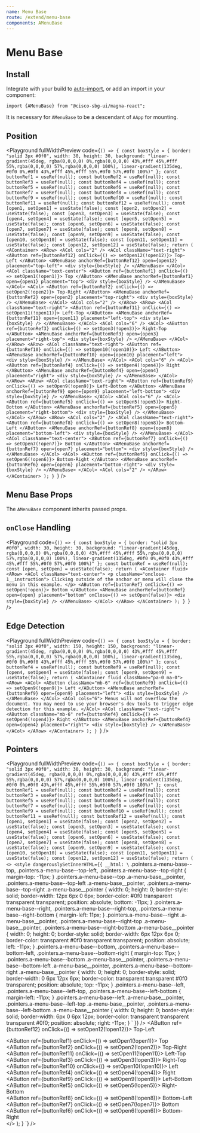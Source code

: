 ```yaml
---
name: Menu Base
route: /extend/menu-base
components: AMenuBase
---
```


# Menu Base

## Install

Integrate with your build to [auto-import](/#integrating), or add an import in your component:

```
import {AMenuBase} from "@cisco-sbg-ui/magna-react";
```

It is necessary for `AMenuBase` to be a descendant of `AApp` for mounting.

## Position

<Playground
  fullWidthPreview
  code={`() => {
  const boxStyle = {
    border: "solid 3px #0f0",
    width: 30,
    height: 30,
    background:
      "linear-gradient(45deg, rgba(0,0,0,0) 0%,rgba(0,0,0,0) 43%,#fff 45%,#fff 55%,rgba(0,0,0,0) 57%,rgba(0,0,0,0) 100%), linear-gradient(135deg, #0f0 0%,#0f0 43%,#fff 45%,#fff 55%,#0f0 57%,#0f0 100%)"
  };
  const buttonRef1 = useRef(null);
  const buttonRef2 = useRef(null);
  const buttonRef3 = useRef(null);
  const buttonRef4 = useRef(null);
  const buttonRef5 = useRef(null);
  const buttonRef6 = useRef(null);
  const buttonRef7 = useRef(null);
  const buttonRef8 = useRef(null);
  const buttonRef9 = useRef(null);
  const buttonRef10 = useRef(null);
  const buttonRef11 = useRef(null);
  const buttonRef12 = useRef(null);
  const [open1, setOpen1] = useState(false);
  const [open2, setOpen2] = useState(false);
  const [open3, setOpen3] = useState(false);
  const [open4, setOpen4] = useState(false);
  const [open5, setOpen5] = useState(false);
  const [open6, setOpen6] = useState(false);
  const [open7, setOpen7] = useState(false);
  const [open8, setOpen8] = useState(false);
  const [open9, setOpen9] = useState(false);
  const [open10, setOpen10] = useState(false);
  const [open11, setOpen11] = useState(false);
  const [open12, setOpen12] = useState(false);
  return (
    <AContainer>
      <ARow>
        <ACol cols="2" />
        <ACol className="text-right">
          <AButton ref={buttonRef12} onClick={() => setOpen12(!open12)}>
            Top-Left
          </AButton>
          <AMenuBase
            anchorRef={buttonRef12}
            open={open12}
            placement="top-left">
            <div style={boxStyle} />
          </AMenuBase>
        </ACol>
        <ACol className="text-center">
          <AButton ref={buttonRef1} onClick={() => setOpen1(!open1)}>
            Top
          </AButton>
          <AMenuBase anchorRef={buttonRef1} open={open1} placement="top">
            <div style={boxStyle} />
          </AMenuBase>
        </ACol>
        <ACol>
          <AButton ref={buttonRef2} onClick={() => setOpen2(!open2)}>
            Top-Right
          </AButton>
          <AMenuBase
            anchorRef={buttonRef2}
            open={open2}
            placement="top-right">
            <div style={boxStyle} />
          </AMenuBase>
        </ACol>
        <ACol cols="2" />
      </ARow>
      <ARow>
        <ACol className="text-right">
          <AButton ref={buttonRef11} onClick={() => setOpen11(!open11)}>
            Left-Top
          </AButton>
          <AMenuBase
            anchorRef={buttonRef11}
            open={open11}
            placement="left-top">
            <div style={boxStyle} />
          </AMenuBase>
        </ACol>
        <ACol cols="6" />
        <ACol>
          <AButton ref={buttonRef3} onClick={() => setOpen3(!open3)}>
            Right-Top
          </AButton>
          <AMenuBase
            anchorRef={buttonRef3}
            open={open3}
            placement="right-top">
            <div style={boxStyle} />
          </AMenuBase>
        </ACol>
      </ARow>
      <ARow>
        <ACol className="text-right">
          <AButton ref={buttonRef10} onClick={() => setOpen10(!open10)}>
            Left
          </AButton>
          <AMenuBase anchorRef={buttonRef10} open={open10} placement="left">
            <div style={boxStyle} />
          </AMenuBase>
        </ACol>
        <ACol cols="6" />
        <ACol>
          <AButton ref={buttonRef4} onClick={() => setOpen4(!open4)}>
            Right
          </AButton>
          <AMenuBase anchorRef={buttonRef4} open={open4} placement="right">
            <div style={boxStyle} />
          </AMenuBase>
        </ACol>
      </ARow>
      <ARow>
        <ACol className="text-right">
          <AButton ref={buttonRef9} onClick={() => setOpen9(!open9)}>
            Left-Bottom
          </AButton>
          <AMenuBase
            anchorRef={buttonRef9}
            open={open9}
            placement="left-bottom">
            <div style={boxStyle} />
          </AMenuBase>
        </ACol>
        <ACol cols="6" />
        <ACol>
          <AButton ref={buttonRef5} onClick={() => setOpen5(!open5)}>
            Right-Bottom
          </AButton>
          <AMenuBase
            anchorRef={buttonRef5}
            open={open5}
            placement="right-bottom">
            <div style={boxStyle} />
          </AMenuBase>
        </ACol>
      </ARow>
      <ARow>
        <ACol cols="2" />
        <ACol className="text-right">
          <AButton ref={buttonRef8} onClick={() => setOpen8(!open8)}>
            Bottom-Left
          </AButton>
          <AMenuBase
            anchorRef={buttonRef8}
            open={open8}
            placement="bottom-left">
            <div style={boxStyle} />
          </AMenuBase>
        </ACol>
        <ACol className="text-center">
          <AButton ref={buttonRef7} onClick={() => setOpen7(!open7)}>
            Bottom
          </AButton>
          <AMenuBase anchorRef={buttonRef7} open={open7} placement="bottom">
            <div style={boxStyle} />
          </AMenuBase>
        </ACol>
        <ACol>
          <AButton ref={buttonRef6} onClick={() => setOpen6(!open6)}>
            Bottom-Right
          </AButton>
          <AMenuBase
            anchorRef={buttonRef6}
            open={open6}
            placement="bottom-right">
            <div style={boxStyle} />
          </AMenuBase>
        </ACol>
        <ACol cols="2" />
      </ARow>
    </AContainer>
  );
}
`}
/>

## Menu Base Props

The `AMenuBase` component inherits passed props.

<Props of="AMenuBase" />

## `onClose` Handling

<Playground
  code={`() => {
  const boxStyle = {
    border: "solid 3px #0f0",
    width: 30,
    height: 30,
    background:
      "linear-gradient(45deg, rgba(0,0,0,0) 0%,rgba(0,0,0,0) 43%,#fff 45%,#fff 55%,rgba(0,0,0,0) 57%,rgba(0,0,0,0) 100%), linear-gradient(135deg, #0f0 0%,#0f0 43%,#fff 45%,#fff 55%,#0f0 57%,#0f0 100%)"
  };
  const buttonRef = useRef(null);
  const [open, setOpen] = useState(false);
  return (
    <AContainer fluid>
      <ARow>
        <ACol className="text-center">
          <p className="onclose-1__instruction">
            Clicking outside of the anchor or menu will close the menu in this
            example.
          </p>
          <AButton ref={buttonRef} onClick={() => setOpen(!open)}>
            Bottom
          </AButton>
          <AMenuBase
            anchorRef={buttonRef}
            open={open}
            placement="bottom"
            onClose={() => setOpen(false)}>
            <div style={boxStyle} />
          </AMenuBase>
        </ACol>
      </ARow>
    </AContainer>
  );
}
`}
/>

## Edge Detection

<Playground
  fullWidthPreview
  code={`() => {
  const boxStyle = {
    border: "solid 3px #0f0",
    width: 150,
    height: 150,
    background:
      "linear-gradient(45deg, rgba(0,0,0,0) 0%,rgba(0,0,0,0) 43%,#fff 45%,#fff 55%,rgba(0,0,0,0) 57%,rgba(0,0,0,0) 100%), linear-gradient(135deg, #0f0 0%,#0f0 43%,#fff 45%,#fff 55%,#0f0 57%,#0f0 100%)"
  };
  const buttonRef4 = useRef(null);
  const buttonRef9 = useRef(null);
  const [open4, setOpen4] = useState(false);
  const [open9, setOpen9] = useState(false);
  return (
    <AContainer fluid className="pa-0 ma-0">
      <ARow>
        <ACol>
          <AButton
            className="mb-6"
            ref={buttonRef9}
            onClick={() => setOpen9(!open9)}>
            Left
          </AButton>
          <AMenuBase anchorRef={buttonRef9} open={open9} placement="left">
            <div style={boxStyle} />
          </AMenuBase>
        </ACol>
        <ACol cols="6">
          Menus will not overflow the document. You may need to use your
          browser's dev tools to trigger edge detection for this example.
        </ACol>
        <ACol className="text-right">
          <AButton
            className="mb-6"
            ref={buttonRef4}
            onClick={() => setOpen4(!open4)}>
            Right
          </AButton>
          <AMenuBase anchorRef={buttonRef4} open={open4} placement="right">
            <div style={boxStyle} />
          </AMenuBase>
        </ACol>
      </ARow>
    </AContainer>
  );
}
`}
/>

## Pointers

<Playground
  fullWidthPreview
  code={`() => {
  const boxStyle = {
    border: "solid 3px #0f0",
    width: 30,
    height: 30,
    background:
      "linear-gradient(45deg, rgba(0,0,0,0) 0%,rgba(0,0,0,0) 43%,#fff 45%,#fff 55%,rgba(0,0,0,0) 57%,rgba(0,0,0,0) 100%), linear-gradient(135deg, #0f0 0%,#0f0 43%,#fff 45%,#fff 55%,#0f0 57%,#0f0 100%)"
  };
  const buttonRef1 = useRef(null);
  const buttonRef2 = useRef(null);
  const buttonRef3 = useRef(null);
  const buttonRef4 = useRef(null);
  const buttonRef5 = useRef(null);
  const buttonRef6 = useRef(null);
  const buttonRef7 = useRef(null);
  const buttonRef8 = useRef(null);
  const buttonRef9 = useRef(null);
  const buttonRef10 = useRef(null);
  const buttonRef11 = useRef(null);
  const buttonRef12 = useRef(null);
  const [open1, setOpen1] = useState(false);
  const [open2, setOpen2] = useState(false);
  const [open3, setOpen3] = useState(false);
  const [open4, setOpen4] = useState(false);
  const [open5, setOpen5] = useState(false);
  const [open6, setOpen6] = useState(false);
  const [open7, setOpen7] = useState(false);
  const [open8, setOpen8] = useState(false);
  const [open9, setOpen9] = useState(false);
  const [open10, setOpen10] = useState(false);
  const [open11, setOpen11] = useState(false);
  const [open12, setOpen12] = useState(false);
  return (
    <>
      <style
        dangerouslySetInnerHTML={{
          __html: \`
    .pointers.a-menu-base--top,
    .pointers.a-menu-base--top-left,
    .pointers.a-menu-base--top-right {
      margin-top: -11px;
    }
    .pointers.a-menu-base--top .a-menu-base__pointer,
    .pointers.a-menu-base--top-left .a-menu-base__pointer,
    .pointers.a-menu-base--top-right .a-menu-base__pointer {
      width: 0;
      height: 0;
      border-style: solid;
      border-width: 12px 6px 0 6px;
      border-color: #0f0 transparent transparent transparent;
      position: absolute;
      bottom: -11px;
    }
    .pointers.a-menu-base--right,
    .pointers.a-menu-base--right-top,
    .pointers.a-menu-base--right-bottom {
      margin-left: 11px;
    }
    .pointers.a-menu-base--right .a-menu-base__pointer,
    .pointers.a-menu-base--right-top .a-menu-base__pointer,
    .pointers.a-menu-base--right-bottom .a-menu-base__pointer {
      width: 0;
      height: 0;
      border-style: solid;
      border-width: 6px 12px 6px 0;
      border-color: transparent #0f0 transparent transparent;
      position: absolute;
      left: -11px;
    }
    .pointers.a-menu-base--bottom,
    .pointers.a-menu-base--bottom-left,
    .pointers.a-menu-base--bottom-right {
      margin-top: 11px;
    }
    .pointers.a-menu-base--bottom .a-menu-base__pointer,
    .pointers.a-menu-base--bottom-left .a-menu-base__pointer,
    .pointers.a-menu-base--bottom-right .a-menu-base__pointer {
      width: 0;
      height: 0;
      border-style: solid;
      border-width: 0 6px 12px 6px;
      border-color: transparent transparent #0f0 transparent;
      position: absolute;
      top: -11px;
    }
    .pointers.a-menu-base--left,
    .pointers.a-menu-base--left-top,
    .pointers.a-menu-base--left-bottom {
      margin-left: -11px;
    }
    .pointers.a-menu-base--left .a-menu-base__pointer,
    .pointers.a-menu-base--left-top .a-menu-base__pointer,
    .pointers.a-menu-base--left-bottom .a-menu-base__pointer {
      width: 0;
      height: 0;
      border-style: solid;
      border-width: 6px 0 6px 12px;
      border-color: transparent transparent transparent #0f0;
      position: absolute;
      right: -11px;
    }
  \`
        }}
      />
      <AContainer>
        <ARow>
          <ACol cols="2" />
          <ACol className="text-right">
            <AButton ref={buttonRef12} onClick={() => setOpen12(!open12)}>
              Top-Left
            </AButton>
            <AMenuBase
              anchorRef={buttonRef12}
              className="pointers"
              open={open12}
              placement="top-left"
              pointer>
              <div style={boxStyle} />
            </AMenuBase>
          </ACol>
          <ACol className="text-center">
            <AButton ref={buttonRef1} onClick={() => setOpen1(!open1)}>
              Top
            </AButton>
            <AMenuBase
              anchorRef={buttonRef1}
              className="pointers"
              open={open1}
              placement="top"
              pointer>
              <div style={boxStyle} />
            </AMenuBase>
          </ACol>
          <ACol>
            <AButton ref={buttonRef2} onClick={() => setOpen2(!open2)}>
              Top-Right
            </AButton>
            <AMenuBase
              anchorRef={buttonRef2}
              className="pointers"
              open={open2}
              placement="top-right"
              pointer>
              <div style={boxStyle} />
            </AMenuBase>
          </ACol>
          <ACol cols="2" />
        </ARow>
        <ARow>
          <ACol className="text-right">
            <AButton ref={buttonRef11} onClick={() => setOpen11(!open11)}>
              Left-Top
            </AButton>
            <AMenuBase
              anchorRef={buttonRef11}
              className="pointers"
              open={open11}
              placement="left-top"
              pointer>
              <div style={boxStyle} />
            </AMenuBase>
          </ACol>
          <ACol cols="6" />
          <ACol>
            <AButton ref={buttonRef3} onClick={() => setOpen3(!open3)}>
              Right-Top
            </AButton>
            <AMenuBase
              anchorRef={buttonRef3}
              className="pointers"
              open={open3}
              placement="right-top"
              pointer>
              <div style={boxStyle} />
            </AMenuBase>
          </ACol>
        </ARow>
        <ARow>
          <ACol className="text-right">
            <AButton ref={buttonRef10} onClick={() => setOpen10(!open10)}>
              Left
            </AButton>
            <AMenuBase
              anchorRef={buttonRef10}
              className="pointers"
              open={open10}
              placement="left"
              pointer>
              <div style={boxStyle} />
            </AMenuBase>
          </ACol>
          <ACol cols="6" />
          <ACol>
            <AButton ref={buttonRef4} onClick={() => setOpen4(!open4)}>
              Right
            </AButton>
            <AMenuBase
              anchorRef={buttonRef4}
              className="pointers"
              open={open4}
              placement="right"
              pointer>
              <div style={boxStyle} />
            </AMenuBase>
          </ACol>
        </ARow>
        <ARow>
          <ACol className="text-right">
            <AButton ref={buttonRef9} onClick={() => setOpen9(!open9)}>
              Left-Bottom
            </AButton>
            <AMenuBase
              anchorRef={buttonRef9}
              className="pointers"
              open={open9}
              placement="left-bottom"
              pointer>
              <div style={boxStyle} />
            </AMenuBase>
          </ACol>
          <ACol cols="6" />
          <ACol>
            <AButton ref={buttonRef5} onClick={() => setOpen5(!open5)}>
              Right-Bottom
            </AButton>
            <AMenuBase
              anchorRef={buttonRef5}
              className="pointers"
              open={open5}
              placement="right-bottom"
              pointer>
              <div style={boxStyle} />
            </AMenuBase>
          </ACol>
        </ARow>
        <ARow>
          <ACol cols="2" />
          <ACol className="text-right">
            <AButton ref={buttonRef8} onClick={() => setOpen8(!open8)}>
              Bottom-Left
            </AButton>
            <AMenuBase
              anchorRef={buttonRef8}
              className="pointers"
              open={open8}
              placement="bottom-left"
              pointer>
              <div style={boxStyle} />
            </AMenuBase>
          </ACol>
          <ACol className="text-center">
            <AButton ref={buttonRef7} onClick={() => setOpen7(!open7)}>
              Bottom
            </AButton>
            <AMenuBase
              anchorRef={buttonRef7}
              className="pointers"
              open={open7}
              placement="bottom"
              pointer>
              <div style={boxStyle} />
            </AMenuBase>
          </ACol>
          <ACol>
            <AButton ref={buttonRef6} onClick={() => setOpen6(!open6)}>
              Bottom-Right
            </AButton>
            <AMenuBase
              anchorRef={buttonRef6}
              className="pointers"
              open={open6}
              placement="bottom-right"
              pointer>
              <div style={boxStyle} />
            </AMenuBase>
          </ACol>
          <ACol cols="2" />
        </ARow>
      </AContainer>
    </>
  );
}
`}
/>

